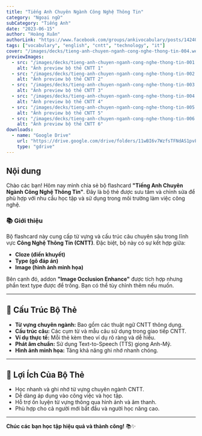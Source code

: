 ```yaml
---
title: "Tiếng Anh Chuyên Ngành Công Nghệ Thông Tin"
category: "Ngoại ngữ"
subCategory: "Tiếng Anh"
date: "2023-06-15"
author: "Hoàng Xuân"
authorLink: "https://www.facebook.com/groups/ankivocabulary/posts/1424011565025163/?__cft__[0]=AZX5VpxeDOQxBxR1bGAfdh9UvGRa3JIT80yxjSXncTIlpva6XO0_JpaO1lFKe-SLz0sehWmOe-Pl69xwtdK6qtkiXB7EtbJRDQY78K9wduVtJmaSIqBYMqsQw9ogOxMHh3sUi2A-jcizKE_F7JGyfedd&__tn__=%2CO%2CP-R"
tags: ["vocabulary", "english", "cntt", "technology", "it"]
cover: "/images/decks/tieng-anh-chuyen-nganh-cong-nghe-thong-tin-004.webp"
previewImages:
  - src: "/images/decks/tieng-anh-chuyen-nganh-cong-nghe-thong-tin-001.webp"
    alt: "Ảnh preview bộ thẻ CNTT 1"
  - src: "/images/decks/tieng-anh-chuyen-nganh-cong-nghe-thong-tin-002.webp"
    alt: "Ảnh preview bộ thẻ CNTT 2"
  - src: "/images/decks/tieng-anh-chuyen-nganh-cong-nghe-thong-tin-003.webp"
    alt: "Ảnh preview bộ thẻ CNTT 3"
  - src: "/images/decks/tieng-anh-chuyen-nganh-cong-nghe-thong-tin-004.webp"
    alt: "Ảnh preview bộ thẻ CNTT 4"
  - src: "/images/decks/tieng-anh-chuyen-nganh-cong-nghe-thong-tin-005.webp"
    alt: "Ảnh preview bộ thẻ CNTT 5"
  - src: "/images/decks/tieng-anh-chuyen-nganh-cong-nghe-thong-tin-006.webp"
    alt: "Ảnh preview bộ thẻ CNTT 6"
downloads:
  - name: "Google Drive"
    url: "https://drive.google.com/drive/folders/11wBI6v7WzfsTFNdAS1pvFd_BWB_T_pQh?usp=sharing"
    type: "gdrive"
---
```


## Nội dung

Chào các bạn! Hôm nay mình chia sẻ bộ flashcard **"Tiếng Anh Chuyên Ngành Công Nghệ Thông Tin"**. Đây là bộ thẻ được sưu tầm và chỉnh sửa để phù hợp với nhu cầu học tập và sử dụng trong môi trường làm việc công nghệ.

### 📚 **Giới thiệu**

Bộ flashcard này cung cấp từ vựng và cấu trúc câu chuyên sâu trong lĩnh vực **Công Nghệ Thông Tin (CNTT)**. Đặc biệt, bộ này có sự kết hợp giữa:
- **Cloze (điền khuyết)**  
- **Type (gõ đáp án)**  
- **Image (hình ảnh minh họa)**  

Bên cạnh đó, addon **"Image Occlusion Enhance"** được tích hợp nhưng phần text type được để trống. Bạn có thể tùy chỉnh thêm nếu muốn.

---

## 📝 **Cấu Trúc Bộ Thẻ**

- **Từ vựng chuyên ngành:** Bao gồm các thuật ngữ CNTT thông dụng.  
- **Cấu trúc câu:** Các cụm từ và mẫu câu sử dụng trong giao tiếp CNTT.  
- **Ví dụ thực tế:** Mỗi thẻ kèm theo ví dụ rõ ràng và dễ hiểu.  
- **Phát âm chuẩn:** Sử dụng Text-to-Speech (TTS) giọng Anh-Mỹ.  
- **Hình ảnh minh họa:** Tăng khả năng ghi nhớ nhanh chóng.

---

## 🎯 **Lợi Ích Của Bộ Thẻ**

- Học nhanh và ghi nhớ từ vựng chuyên ngành CNTT.  
- Dễ dàng áp dụng vào công việc và học tập.  
- Hỗ trợ ôn luyện từ vựng thông qua hình ảnh và âm thanh.  
- Phù hợp cho cả người mới bắt đầu và người học nâng cao.

---

**Chúc các bạn học tập hiệu quả và thành công!** 📚✨